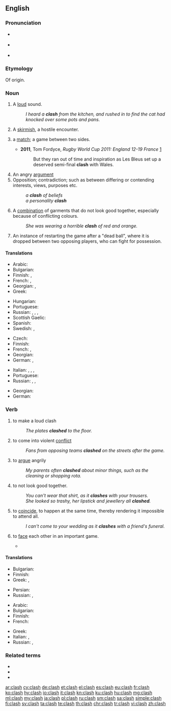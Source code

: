 ==English==
{{wikipedia}}

===Pronunciation===
* {{a|UK}} {{IPA|/ˈklɑːʃ/|lang=en}}
* {{a|UK}} {{IPA|/ˈklæʃ/|lang=en}}
* {{rhymes|æʃ|lang=en}}

===Etymology===
Of {{onomatopoeic|lang=en}} origin.

===Noun===
{{en-noun|es}}

# {{label|en|onomatopoeia}} A [[loud]] sound.
#: ''I heard a '''clash''' from the kitchen, and rushed in to find the cat had knocked over some pots and pans.''
# {{label|en|military}} A [[skirmish]], a hostile encounter.
# {{label|en|sports}} a [[match]]; a game between two sides.
#* '''2011''', Tom Fordyce, ''Rugby World Cup 2011: England 12-19 France'' [http://news.bbc.co.uk/sport1/hi/rugby_union/15210221.stm]
#*: But they ran out of time and inspiration as Les Bleus set up a deserved semi-final '''clash''' with Wales.
# An angry [[argument]]
# Opposition; contradiction; such as between differing or contending interests, views, purposes etc.
#: ''a '''clash''' of beliefs''
#: ''a personality '''clash'''''
# A [[combination]] of garments that do not look good together, especially because of conflicting colours.
#: ''She was wearing a horrible '''clash''' of red and orange.''
# {{label|en|hurling}} An instance of restarting the game after a "dead ball", where it is dropped between two opposing players, who can fight for possession.

====Translations====
{{trans-top|loud sound}}
* Arabic: {{t|ar|تصادم}}
* Bulgarian: {{t+|bg|трясък|m}}
* Finnish: {{t|fi|kalske}}, {{t|fi|kalskahdus}}
* French: {{t+|fr|fracas}}, {{t+|fr|cliquetis}}
* Georgian: {{t|ka|გუგუნი|sc=Geor}}, {{t|ka|გრიალი|sc=Geor}}
* Greek: {{t+|el|κλαγγή|f}}
{{trans-mid}}
* Hungarian: {{t+|hu|csattanás}}
* Portuguese: {{t+|pt|estrondo|m}}
* Russian: {{t+|ru|лязг|m}}, {{t+|ru|громыха́ние|n}}, {{t+|ru|гул|m}}, {{t+|ru|гро́хот|m}}
* Scottish Gaelic: {{t|gd|gliong|m}}
* Spanish: {{t|es|colision}}
* Swedish: {{t+|sv|skräll}}, {{t+|sv|smäll}}
{{trans-bottom}}

{{trans-top|skirmish}}
* Czech: {{t+|cs|střet|m}}
* Finnish: {{t+|fi|yhteenotto}}
* French: {{t+|fr|échauffourée|f}}, {{t+|fr|escarmouche|f}}
* Georgian: {{t|ka|შეტაკება|sc=Geor}}
* German: {{t+|de|Zusammenstoß|m}}, {{t+|de|Auseinandersetzung|f}}
{{trans-mid}}
* Italian: {{t+|it|scontro|m}}, {{t+|it|schermaglia|f}}, {{t+|it|baruffa|f}}, {{t+|it|zuffa|f}}
* Portuguese: {{t+|pt|conflito|m}}
* Russian: {{t+|ru|столкнове́ние|n}}, {{t+|ru|сты́чка|f}}, {{t+|ru|разбо́рка|f}} {{qualifier|slang}}
{{trans-bottom}}

{{trans-top|opposition; contradiction}}
* Georgian: {{t|ka|განხეთქილება|sc=Geor}}
* German: {{t+|de|Clash|m}}
{{trans-mid}}
{{trans-bottom}}

===Verb===
{{en-verb|es}}

# to make a loud clash
#: ''The plates '''clashed''' to the floor.''
# to come into violent [[conflict]]
#: ''Fans from opposing teams '''clashed''' on the streets after the game.''
# {{label|en|intransitive}} to [[argue]] angrily
#: ''My parents often '''clashed''' about minor things, such as the cleaning or shopping rota.''
# {{label|en|intransitive|of clothes}} to not look good together.
#: ''You can't wear that shirt, as it '''clashes''' with your trousers.''
#: ''She looked so trashy, her lipstick and jewellery all '''clashed'''.''
# {{label|en|intransitive|of events}} to [[coincide]], to happen at the same time, thereby rendering it impossible to attend all.
#: ''I can't come to your wedding as it '''clashes''' with a friend's funeral.''
# {{label|en|intransitive|in games or sports}} to [[face]] each other in an important game.
#* {{quote-journal
|date=June 27, 2008
|author=
|title=Jones confirms Calzaghe showdown
|work=BBC Sport
|url=http://news.bbc.co.uk/sport2/hi/boxing/7476878.stm
|page=
|passage=The veteran American legend claims he and Welsh two-weight world champion Calzaghe will '''clash''' on 20 September, probably at The MGM Grand in Las Vegas.}}

====Translations====
{{trans-top|clash}}
* Bulgarian: {{t+|bg|тряскам}}
* Finnish: {{t|fi|kalskahtaa}}
* Greek: {{t|el|κλαγγάζω}}, {{t+|el|βροντώ}}
{{trans-mid}}
* Persian: {{t+|fa|برخورد|sc=fa-Arab}}
* Russian: {{t+|ru|греме́ть}}, {{t+|ru|грохота́ть}}
{{trans-bottom}}

{{trans-top|conflict}}
* Arabic: {{t|ar|يتصادم}}
* Bulgarian: {{t|bg|сблъсквам се}}
* Finnish: {{t|fi|ottaa yhteen}}
* French: {{t+|fr|s'affronter}}
{{trans-mid}}
* Greek: {{t+|el|συγκρούομαι}}
* Italian: {{t+|it|cozzare}}, {{t|it|scontrarsi}}
* Russian: {{t+|ru|ста́лкиваться}}, {{t+|ru|конфликтова́ть}}
{{trans-bottom}}

===Related terms===
* {{l|en|clashy}}
* {{l|en|electroclash}}
* {{l|en|soundclash}}

[[ar:clash]]
[[cy:clash]]
[[de:clash]]
[[et:clash]]
[[el:clash]]
[[es:clash]]
[[eu:clash]]
[[fr:clash]]
[[ko:clash]]
[[hy:clash]]
[[io:clash]]
[[it:clash]]
[[kn:clash]]
[[ku:clash]]
[[hu:clash]]
[[mg:clash]]
[[ml:clash]]
[[my:clash]]
[[ja:clash]]
[[pl:clash]]
[[ru:clash]]
[[sm:clash]]
[[sa:clash]]
[[simple:clash]]
[[fi:clash]]
[[sv:clash]]
[[ta:clash]]
[[te:clash]]
[[th:clash]]
[[chr:clash]]
[[tr:clash]]
[[vi:clash]]
[[zh:clash]]